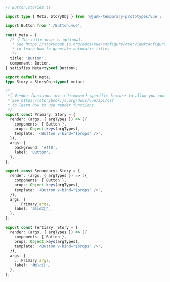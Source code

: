 ```ts
// Button.stories.ts

import type { Meta, StoryObj } from '@junk-temporary-prototypes/vue';

import Button from './Button.vue';

const meta = {
  /* 👇 The title prop is optional.
   * See https://storybook.js.org/docs/vue/configure/overview#configure-story-loading
   * to learn how to generate automatic titles
   */
  title: 'Button',
  component: Button,
} satisfies Meta<typeof Button>;

export default meta;
type Story = StoryObj<typeof meta>;

/*
 *👇 Render functions are a framework specific feature to allow you control on how the component renders.
 * See https://storybook.js.org/docs/vue/api/csf
 * to learn how to use render functions.
 */
export const Primary: Story = {
  render: (args, { argTypes }) => ({
    components: { Button },
    props: Object.keys(argTypes),
    template: '<Button v-bind="$props" />',
  }),
  args: {
    background: '#ff0',
    label: 'Button',
  },
};

export const Secondary: Story = {
  render: (args, { argTypes }) => ({
    components: { Button },
    props: Object.keys(argTypes),
    template: '<Button v-bind="$props" />',
  }),
  args: {
    ...Primary.args,
    label: '😄👍😍💯',
  },
};

export const Tertiary: Story = {
  render: (args, { argTypes }) => ({
    components: { Button },
    props: Object.keys(argTypes),
    template: '<Button v-bind="$props" />',
  }),
  args: {
    ...Primary.args,
    label: '📚📕📈🤓',
  },
};
```

